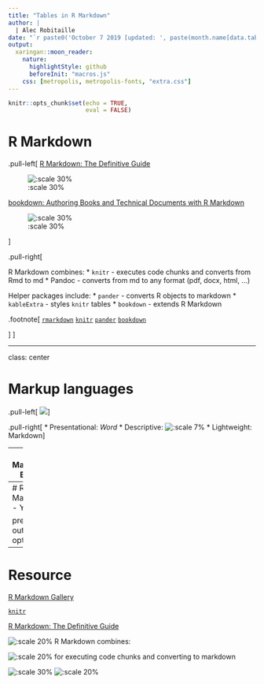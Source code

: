 ```yaml
---
title: "Tables in R Markdown"
author: | 
  | Alec Robitaille
date: "`r paste0('October 7 2019 [updated: ', paste(month.name[data.table::month(Sys.Date())], data.table::mday(Sys.Date()), data.table::year(Sys.Date())), ']')`"
output: 
  xaringan::moon_reader:
    nature:
      highlightStyle: github
      beforeInit: "macros.js"
    css: [metropolis, metropolis-fonts, "extra.css"]
---
```

  
```r
knitr::opts_chunk$set(echo = TRUE,
                      eval = FALSE)
```


# R Markdown

.pull-left[
[R Markdown: The Definitive Guide](https://bookdown.org/yihui/rmarkdown/) 

![:scale 30%](https://bookdown.org/yihui/rmarkdown/images/cover.png)


[bookdown: Authoring Books and Technical Documents with R Markdown](https://bookdown.org/yihui/bookdown/)

![:scale 30%](https://bookdown.org/yihui/bookdown/images/cover.jpg)


]

.pull-right[

R Markdown combines: 
* `knitr` - executes code chunks and converts from Rmd to md
* Pandoc - converts from md to any format (pdf, docx, html, ...)

Helper packages include:
* `pander` - converts R objects to markdown
* `kableExtra` - styles `knitr` tables
* `bookdown` - extends R Markdown

.footnote[
[`rmarkdown`](https://github.com/rstudio/rmarkdown/)
[`knitr`](https://github.com/yihui/knitr) 
[`pander`](https://github.com/Rapporter/pander)
[`bookdown`](https://github.com/rstudio/bookdown)


]
]


---

class: center

# Markup languages


.pull-left[
![](images/WYSIWYG.png)
]

.pull-right[
* Presentational: *Word*
* Descriptive: ![:scale 7%](images/LaTeX_logo.svg)
* Lightweight: Markdown
]



---
# Markdown Basics




---
# R Markdown - YAML

preamble
output options



---
# Resource

[R Markdown Gallery](https://rmarkdown.rstudio.com/gallery.html)

[`knitr`](https://github.com/yihui/knitr) 

[R Markdown: The Definitive Guide](https://bookdown.org/yihui/rmarkdown/) 


![:scale 20%](images/rmarkdown-logo.png) R Markdown combines:

![:scale 20%](images/knit-logo.png) for executing code chunks and converting to markdown

![:scale 30%](images/pandoc.png)
![:scale 20%](https://bookdown.org/yihui/bookdown/images/logo.png) 

